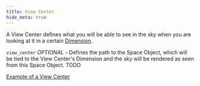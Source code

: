 ```yaml
---
title: View Center
hide_meta: true
---
```


A View Center defines what you will be able to see in the sky when you are looking at it in a certain [Dimension](https://minecraft.wiki/w/Dimension).

`view_center` *OPTIONAL* - Defines the path to the Space Object, which will be tied to the View Center's Dimension and the sky will be rendered as seen from this Space Object.
TODO

[Example of a View Center](https://github.com/Povstalec/StellarView/blob/main/src/main/resources/assets/minecraft/stellarview/view_centers/overworld.json)